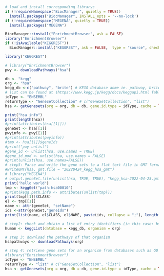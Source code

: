 ```r
# load and install corresponding librarys
if (!requireNamespace("BiocManager", quietly = TRUE))
  install.packages("BiocManager", INSTALL_opts = '--no-lock')
if (!requireNamespace("MEGENA", quietly = TRUE))
  install.packages("MEGENA")

BiocManager::install("EnrichmentBrowser", ask = FALSE)
library("EnrichmentBrowser")
if (!isAvailable("KEGGREST"))
  BiocManager::install("KEGGREST", ask = FALSE,  type = "source", checkBuilt = TRUE)

library("KEGGREST")
```

```r
# library("EnrichmentBrowser")
pwy <- downloadPathways("hsa")

db <- "kegg"
org <- "hsa"
kegg_db <-c("pathway", "brite") # KEGG database anme ie. pathway, brite, module, orthology, genome, genes
# list can be found at (https://www.kegg.jp/kegg/docs/keggapi.html Table 1)
idType <- "ENSEMBL"
returnType <- "GeneSetCollection" # c("GeneSetCollection", "list")
hsa <- getGenesets(org = org, db = db, gene.id.type = idType, cache = TRUE, return.type=returnType)
```
```r
print("hsa info")
print(length(hsa))
#print(attributes(hsa[[1]]))
geneSet <- hsa[[1]]
pwyinfo <- pwy[[1]]
#print(attributes(pwyinfo))
#tmp <- hsa[[1]]$geneIds
#print("pwy unlist")
#gene_id <- unlist(hsa, use.names = TRUE)
#gene_id_mod <- unlist(hsa, use.names = FALSE)
#print(unlist(hsa, use.names=FALSE))
# step5: Parse and write the gene sets to a flat text file in GMT format for other pathway enrichment analysis programs (e.g., GSEA):
#writeGMT(hsa, gmt.file = "20220424_kegg_hsa_gmt")
# library("MEGENA")
# output.geneSet.file(unlist(hsa, TRUE, TRUE), "kegg_hsa-2022-04-25.gmt")
print('hello world')
tmp <- keggGet("path:hsa00010")
#print(kegg.path.info <- attributes(unlist(tmp)))
print(tmp[[1]]$CLASS)
el <- tmp[[1]]
name <- attr(geneSet, "setName")
ids <-attr(geneSet,"geneIds")
print(list(name, el$CLASS, el$NAME, paste(ids, collapse = ";"), length(ids)))
```

```r
# step2: check and obtain a list of entry identifiers (in this case: hsa) and associated definition for a given database or a given set of database entries.
human <- keggList(database = kegg_db, organism = org)

```

```r
# step 3: download the pathways of that organism
hsapathways <- downloadPathways(org)
```
```r
# step 4: retrieve gene sets for an organism from databases such as GO and KEGG:
#library("EnrichmentBrowser")
idType <- "ENSEMBL"
returnType <- "list" # c("GeneSetCollection", "list")
hsa <- getGenesets(org = org, db = db, gene.id.type = idType, cache = TRUE, return.type=returnType)
```


